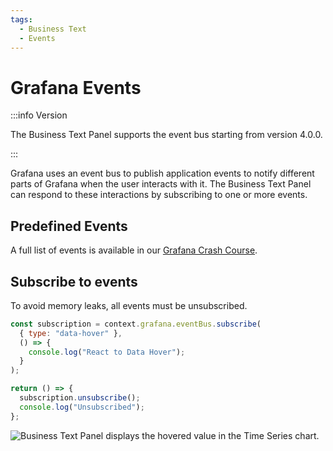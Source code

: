 ```yaml
---
tags:
  - Business Text
  - Events
---
```



# Grafana Events

:::info Version

The Business Text Panel supports the event bus starting from version 4.0.0.

:::

Grafana uses an event bus to publish application events to notify different parts of Grafana when the user interacts with it. The Business Text Panel can respond to these interactions by subscribing to one or more events.

## Predefined Events

A full list of events is available in our [Grafana Crash Course](/grafana/developer/eventbus).

## Subscribe to events

To avoid memory leaks, all events must be unsubscribed.

```js
const subscription = context.grafana.eventBus.subscribe(
  { type: "data-hover" },
  () => {
    console.log("React to Data Hover");
  }
);

return () => {
  subscription.unsubscribe();
  console.log("Unsubscribed");
};
```

<Image
  title="Business Text Panel displays the hovered value in the Time Series chart."
  src="/img/plugins/volkovlabs-dynamictext-panel/eventbus.png"
/>

